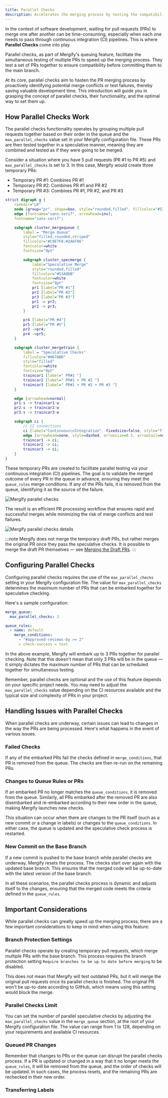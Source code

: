 ```yaml
---
title: Parallel Checks
description: Accelerates the merging process by testing the compatibility of multiple queued pull requests in parallel.
---
```



In the context of software development, waiting for pull requests (PRs) to
merge one after another can be time-consuming, especially when each one needs
to pass through continuous integration (CI) pipelines. This is where
**Parallel Checks** come into play.

Parallel checks, as part of Mergify's queuing feature, facilitate the
simultaneous testing of multiple PRs to speed up the merging process. They test
a set of PRs together to ensure compatibility before committing them to the
main branch.

At its core, parallel checks aim to hasten the PR merging process by
proactively identifying potential merge conflicts or test failures, thereby
saving valuable development time. This introduction will guide you in grasping
the concept of parallel checks, their functionality, and the optimal way to
set them up.

<Youtube video="ur9Qe2sZEOw" title="Parallel checks demo"/>

## How Parallel Checks Work

The parallel checks functionality operates by grouping multiple pull requests
together based on their order in the queue and the `max_parallel_checks` value
set in your Mergify configuration file. These PRs are then tested together in a
speculative manner, meaning they are combined and tested as if they were going
to be merged.

Consider a situation where you have 5 pull requests (PR #1 to PR #5) and
`max_parallel_checks` is set to 3. In this case, Mergify would create three
temporary PRs:

- Temporary PR #1: Combines PR #1
- Temporary PR #2: Combines PR #1 and PR #2
- Temporary PR #3: Combines PR #1, PR #2, and PR #3

```dot class="graph"
strict digraph g {
    rankdir="LR"
    node [group="pr", shape=box, style="rounded,filled", fillcolor="#53A9DB", fillcolor="#28A744", fontcolor=white, fontname="sans-serif"]
    edge [fontname="sans-serif", arrowhead=inv];
    fontname="sans-serif";

    subgraph cluster_mergequeue {
        label = "Merge Queue"
        style="filled,rounded,striped"
        fillcolor="#C9E7F8:#2A6F96"
        fontcolor=white
        fontsize="9pt"

        subgraph cluster_specmerge {
            label="Speculative Merge"
            style="rounded,filled"
            fillcolor="#53A9DB"
            fontcolor=white
            fontsize="9pt"
            pr1 [label="PR #1"]
            pr2 [label="PR #2"]
            pr3 [label="PR #3"]
            pr1 -> pr2;
            pr2 -> pr3;
        }

        pr4 [label="PR #4"]
        pr5 [label="PR #5"]
        pr3 ->pr4;
        pr4 ->pr5;
    }

    subgraph cluster_mergetrain {
        label = "Speculative Checks"
        fillcolor="#067ABD"
        style="filled"
        fontcolor=white
        fontsize="9pt"
        traincar1 [label=" PR#1 "]
        traincar2 [label=" PR#1 + PR #2 "]
        traincar3 [label=" PR#1 + PR #2 + PR #3 "]
    }

    edge [arrowhead=normal]
    pr1:s -> traincar1:w
    pr2:s -> traincar2:w
    pr3:s -> traincar3:w

    subgraph ci {
        // CI connections
        ci [label="Continuous\nIntegration", fixedsize=false, style="filled", fillcolor="#034870", fontcolor=white, penwidth=1.5]
        edge [arrowhead=none, style=dashed, arrowsize=0.5, arrowtail=normal, color="#DBAB0A", dir=both, penwidth=1, fontcolor="#DBAB0A"];
        traincar1 -> ci;
        traincar2 -> ci;
        traincar3 -> ci;
    }
}

```

These temporary PRs are created to facilitate parallel testing via your
continuous integration (CI) pipelines. The goal is to validate the merged
outcome of every PR in the queue in advance, ensuring they meet the
`queue_rules` merge conditions. If any of the PRs fails, it is removed from the
queue, identifying it as the source of the failure.

<Image src={specChecksListScreenshot} alt="Mergify parallel checks" />

The result is an efficient PR processing workflow that ensures rapid and
successful merges while minimizing the risk of merge conflicts and test
failures.

<Image src={specChecksDetailsScreenshot} alt="Mergify parallel checks details" />

:::note
  Mergify does not merge the temporary draft PRs, but rather merges the
  original PR once they pass the speculative checks. It is possible to merge
  the draft PR themselves — see [Merging the Draft PRs](#merging-the-draft-prs).
:::

## Configuring Parallel Checks

Configuring parallel checks requires the use of the `max_parallel_checks`
setting in your Mergify configuration file. The value for `max_parallel_checks`
determines the maximum number of PRs that can be embarked together for
speculative checking.

Here's a sample configuration:

```yaml
merge_queue:
  max_parallel_checks: 3

queue_rules:
  - name: default
    merge_conditions:
      - "#approved-reviews-by >= 2"
      - check-success = test
```

In the above example, Mergify will embark up to 3 PRs together for parallel
checking. Note that this doesn't mean that only 3 PRs will be in the queue — it
simply dictates the maximum number of PRs that can be scheduled together for
simultaneous testing.

Remember, parallel checks are optional and the use of this feature depends on
your specific project needs. You may need to adjust the `max_parallel_checks`
value depending on the CI resources available and the typical size and
complexity of PRs in your project.

## Handling Issues with Parallel Checks

When parallel checks are underway, certain issues can lead to changes in the
way the PRs are being processed. Here's what happens in the event of various
issues.

### Failed Checks

If any of the embarked PRs fail the checks defined in `merge_conditions`, that
PR is removed from the queue. The checks are then re-run on the remaining PRs.

### Changes to Queue Rules or PRs

If an embarked PR no longer matches the `queue_conditions`, it is removed from
the queue. Similarly, all PRs embarked after the removed PR are also
disembarked and re-embarked according to their new order in the queue, making
Mergify launches new checks.

This situation can occur when there are changes to the PR itself (such as a new
commit or a change in labels) or changes to the `queue_conditions`. In either
case, the queue is updated and the speculative check process is restarted.

### New Commit on the Base Branch

If a new commit is pushed to the base branch while parallel checks are
underway, Mergify resets the process. The checks start over again with the
updated base branch. This ensures that the merged code will be up-to-date with
the latest version of the base branch.

In all these scenarios, the parallel checks process is dynamic and adjusts
itself to the changes, ensuring that the merged code meets the criteria defined
in the `queue_rules`.

## Important Considerations

While parallel checks can greatly speed up the merging process, there are a few
important considerations to keep in mind when using this feature:

### Branch Protection Settings

Parallel checks operate by creating temporary pull requests, which merge
multiple PRs with the base branch. This process requires the branch protection
setting `Require branches to be up to date before merging` to be disabled.

This does not mean that Mergify will test outdated PRs, but it will merge the
original pull requests once its parallel checks is finished. The original PR
won't be up-to-date according to GitHub, which means using this setting would
block the merge.

### Parallel Checks Limit

You can set the number of parallel speculative checks by adjusting the
`max_parallel_checks` value in the `merge_queue` section, at the root of your
Mergify configuration file. The value can range from 1 to 128, depending on
your requirements and available CI resources.

### Queued PR Changes

Remember that changes to PRs or the queue can disrupt the parallel checks
process. If a PR is updated or changed in a way that it no longer meets the
`queue_rules`, it will be removed from the queue, and the order of checks will
be updated. In such cases, the process resets, and the remaining PRs are
rechecked in their new order.

### Transferring Labels


<LabelCopier />
